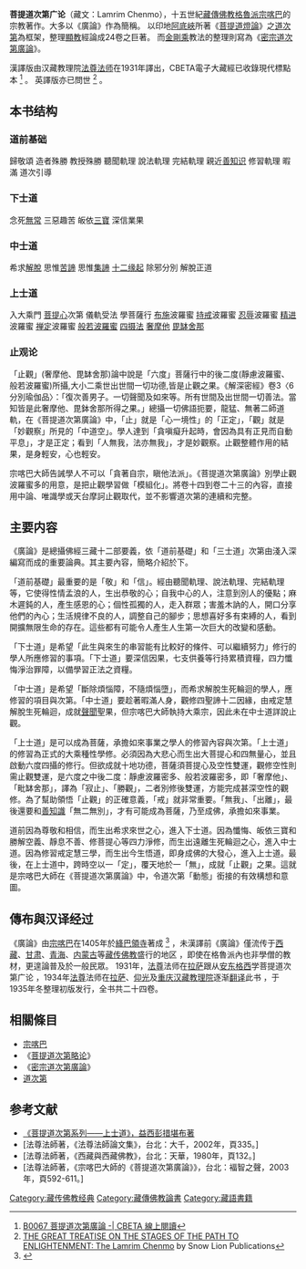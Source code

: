 {{需要专家关注|time=2018-01-28}}{{菩提道次第}}
'''菩提道次第广论'''（藏文：Lamrim Chenmo），十五世紀[[藏傳佛教|藏傳佛教]][[格魯|格魯派]][[宗喀巴|宗喀巴]]的宗教著作。大多以《廣論》作為簡稱。
以印地[[阿底峽|阿底峽]]所著《[[菩提道燈論|菩提道燈論]]》之[[道次第|道次第]]為框架，整理[[顯教|顯教]]經論成24卷之巨著。
而[[金剛乘|金剛乘]]教法的整理則寫為《[[密宗道次第廣論|密宗道次第廣論]]》。

漢譯版由汉藏教理院[[法尊|法尊法师]]在1931年譯出，CBETA電子大藏經已收錄現代標點本
<ref>
[http://cbetaonline.dila.edu.tw/zh/B0067_001 B0067 菩提道次第廣論 -| CBETA 線上閱讀 ]
</ref>
。
英譯版亦已問世
<ref>
[http://www.snowlionpub.com/search.php?in_item_id=6022 THE GREAT TREATISE ON THE STAGES OF THE PATH TO ENLIGHTENMENT: The Lamrim Chenmo] by Snow Lion Publications
</ref>
。

==本书结构==
===道前基础===
歸敬頌
造者殊勝
教授殊勝
聽聞軌理
說法軌理
完結軌理
親近[[善知识|善知识]]
修習軌理
暇滿
道次引導

===下士道===
念死[[無常|無常]]
三惡趣苦
皈依[[三寶|三寶]]
深信業果
===中士道===
希求[[解脫|解脫]]
思惟[[苦諦|苦諦]]
思惟[[集諦|集諦]]
[[十二缘起|十二缘起]]
除邪分別
解脫正道
===上士道===
入大乘門
[[菩提心|菩提心]]次第
儀軌受法
學菩薩行
[[布施|布施]]波羅蜜
[[持戒|持戒]]波羅蜜
[[忍辱|忍辱]]波羅蜜
[[精进|精进]]波羅蜜
[[禅定|禅定]]波羅蜜
[[般若|般若]][[波羅蜜|波羅蜜]]
[[四摄法|四摄法]]
[[奢摩他|奢摩他]]
[[毘缽舍那|毘缽舍那]]

===止观论===
「止觀」(奢摩他、毘缽舍那)論中說是「六度」菩薩行中的後二度(靜慮波羅蜜、般若波羅蜜)所攝,大小二乘世出世間一切功德,皆是止觀之果。《解深密經》卷3〈6 分別瑜伽品〉：「復次善男子。一切聲聞及如來等。所有世間及出世間一切善法。當知皆是此奢摩他、毘鉢舍那所得之果。」總攝一切佛語扼要，龍猛、無著二師道軌，在《菩提道次第廣論》中，「止」就是「心一境性」的「正定」，「觀」就是「妙觀察」所見的「中道空」。學人達到「貪嗔癡升起時，會因為具有正見而自動平息」，才是正定；看到「人無我，法亦無我」，才是妙觀察。止觀整體作用的結果，是身輕安，心也輕安。

宗喀巴大師告誡學人不可以「貪著自宗，瞋他法派」。《菩提道次第廣論》別學止觀波羅蜜多的用意，是把止觀學習做「模組化」。將卷十四到卷二十三的內容，直接用中論、唯識學或天台摩訶止觀取代，並不影響道次第的連續和完整。

==主要内容==
《廣論》是總攝佛經三藏十二部要義，依「道前基礎」和「三士道」次第由淺入深編寫而成的重要論典。其主要內容，簡略介紹於下。

「道前基礎」最重要的是「敬」和「信」。經由聽聞軌理、說法軌理、完結軌理等，它使得性情孟浪的人，生出恭敬的心；自我中心的人，注意到別人的優點；麻木遲鈍的人，產生感恩的心；個性孤獨的人，走入群眾；害羞木訥的人，開口分享他們的內心；生活規律不良的人，調整自己的腳步；思想喜好多有束縛的人，看到開擴無限生命的存在。這些都有可能令人產生人生第一次巨大的改變和感動。

「下士道」是希望「此生與來生的串習能有比較好的條件、可以繼續努力」修行的學人所應修習的事項。「下士道」要深信因果，七支供養等行持累積資糧，四力懺悔淨治罪障，以備學習正法之資糧。

「中士道」是希望「斷除煩惱障，不隨煩惱墮」，而希求解脫生死輪迴的學人，應修習的項目與次第。「中士道」要趁著暇滿人身，觀修四聖諦十二因緣，由戒定慧解脫生死輪迴，成就[[聲聞|聲聞]]聖果，但宗喀巴大師執持大乘宗，因此未在中士道詳說止觀。

「上士道」是可以成為菩薩，承擔如來事業之學人的修習內容與次第。「上士道」的修習為正式的大乘種性學修。必須因為大悲心而生出大菩提心和四無量心，並且啟動六度四攝的修行。但欲成就十地功德，菩薩須菩提心及空性雙運，觀修空性則需止觀雙運，是六度之中後二度：靜慮波羅密多、般若波羅密多，即「奢摩他」、「毗缽舍那」，譯為「寂止」、「勝觀」，二者別修後雙運，方能完成甚深空性的觀修。為了幫助領悟「止觀」的正確意義，「戒」就非常重要。「無我」、「出離」，最後還要和[[善知識|善知識]]「無二無別」，才有可能成為菩薩，乃至成佛，承擔如來事業。

道前因為尊敬和相信，而生出希求來世之心，進入下士道。因為懺悔、皈依三寶和勝解空義、靜息不善、修菩提心等四力淨修，而生出遠離生死輪迴之心，進入中士道。因為修習戒定慧三學，而生出今生悟道，即身成佛的大發心，進入上士道。最後，在上士道中，跨時空以一「定」，覆天地於一「無」，成就「止觀」之果。這就是宗喀巴大師在《菩提道次第廣論》中，令道次第「動態」銜接的有效構想和意圖。

==傳布與汉译经过==
《廣論》由[[宗喀巴|宗喀巴]]在1405年於[[絳巴領寺|絳巴領寺]]著成
<ref>
 {{cite book 
|author= 張書銓
|title=奢摩他修持探究─以《菩提道次第廣論》為主
|publisher=南華大學人文學院宗教學研究所 碩士論文
|date=2018
|language=zh}}
</ref>
，未漢譯前《廣論》僅流传于[[西藏|西藏]]、[[甘肃|甘肃]]、[[青海|青海]]、[[内蒙古|内蒙古]]等[[藏传佛教|藏传佛教]]盛行的地区
，即使在格魯派內也非學僧的教材，更遑論普及於一般民眾。
1931年，[[法尊|法尊]]法师在[[拉萨|拉萨]]跟从[[安东格西|安东格西]]学菩提道次第广论
，1934年[[法尊|法尊]]法师在[[拉萨|拉萨]]、[[仰光|仰光]]及[[重庆|重庆]][[汉藏教理院|汉藏教理院]]逐渐[[翻译|翻译]]此书
，于1935年冬整理初版发行，全书共二十四卷。

== 相關條目 ==

* [[宗喀巴|宗喀巴]]
*《[[菩提道次第略论|菩提道次第略论]]》
*《[[密宗道次第廣論|密宗道次第廣論]]》
* [[道次第|道次第]]

== 参考文献 ==
<div class="references-small">
<references />
</div>

*[http://www.xianmifw.com/book/newsview.php?id=344 《菩提道次第系列——上士道》，益西彭措堪布著] {{Wayback|url=http://www.xianmifw.com/book/newsview.php?id=344 |date=20110702184327 }}
*[法尊法師著，《法尊法師論文集》，台北：大千，2002年，頁335。]
*[法尊法師著，《西藏與西藏佛教》，台北：天華，1980年，頁132。]
*[法尊法師著，《宗喀巴大師的《菩提道次第廣論》》，台北：褔智之聲，2003年，頁592-611。]


[[Category:藏传佛教经典|Category:藏传佛教经典]]
[[Category:藏傳佛教論書|Category:藏傳佛教論書]]
[[Category:藏語書籍|Category:藏語書籍]]